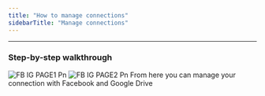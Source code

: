 ```yaml
---
title: "How to manage connections"
sidebarTitle: "Manage connections"
---
```


---

### Step-by-step walkthrough

<Steps>
  <Step title="Go to 'Settings'">
    <img
      src="/images/FB_IG_PAGE1.png"
      alt="FB IG PAGE1 Pn"
      style={{ width:"55%" }}
    />
  </Step>
  <Step title="Click 'Connections'">
    <img
      src="/images/FB_IG_PAGE2.png"
      alt="FB IG PAGE2 Pn"
      style={{ width:"55%" }}
    />
  </Step>
  <Step title="Make the desired changes to your connections.">
    From here you can manage your connection with Facebook and Google Drive
  </Step>
</Steps>